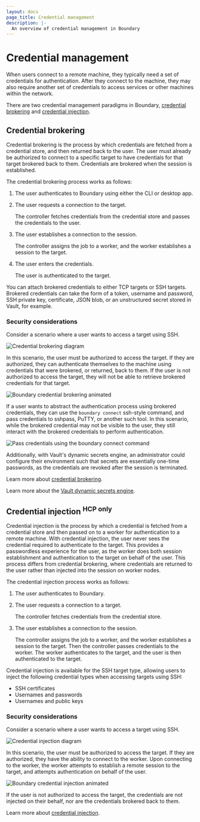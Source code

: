 ```yaml
---
layout: docs
page_title: Credential management
description: |-
  An overview of credential management in Boundary
---
```


# Credential management

When users connect to a remote machine, they typically need a set of credentials for authentication.
After they connect to the machine, they may also require another set of credentials to access services or other machines within the network.

There are two credential management paradigms in Boundary, [credential brokering](#credential-brokering) and [credential injection](#credential-injection-hcp-only).

## Credential brokering

Credential brokering is the process by which credentials are fetched from a credential store, and then returned back to the user.
The user must already be authorized to connect to a specific target to have credentials for that target brokered back to them.
Credentials are brokered when the session is established.

The credential brokering process works as follows:

1. The user authenticates to Boundary using either the CLI or desktop app.
1. The user requests a connection to the target.

   The controller fetches credentials from the credential store and passes the credentials to the user.
1. The user establishes a connection to the session.

    The controller assigns the job to a worker, and the worker establishes a session to the target.
1. The user enters the credentials.

    The user is authenticated to the target.

You can attach brokered credentials to either TCP targets or SSH targets.
Brokered credentials can take the form of a token, username and password, SSH private key, certificate, JSON blob, or an unstructured secret stored in Vault, for example.

### Security considerations

Consider a scenario where a user wants to access a target using SSH.

![Credential brokering diagram](/img/credential-brokering.png)

In this scenario, the user must be authorized to access the target.
If they are authorized, they can authenticate themselves to the machine using credentials that were brokered, or returned, back to them.
If the user is not authorized to access the target, they will not be able to retrieve brokered credentials for that target.

  <img
    type="image/gif"
    src="https://www.datocms-assets.com/2885/1681998722-boundary-credential-brokering-animated.gif"
    alt="Boundary credential brokering animated"
  />

If a user wants to abstract the authentication process using brokered credentials, they can use the `boundary connect` ssh-style command, and pass credentials to sshpass, PuTTY, or another such tool.
In this scenario, while the brokered credential may not be visible to the user, they still interact with the brokered credentials to perform authentication.

  <img
    type="image/gif"
    src="https://www.datocms-assets.com/2885/1681998732-boundary-terminal.gif"
    alt="Pass credentials using the boundary connect command"
  />

Additionally, with Vault's dynamic secrets engine, an administrator could configure their environment such that secrets are essentially one-time passwords, as the credentials are revoked after the session is terminated.

Learn more about [credential brokering](/boundary/tutorials/hcp-getting-started/hcp-getting-started-credentials).

Learn more about the [Vault dynamic secrets engine](/vault/docs/secrets).

## Credential injection <sup>HCP only</sup>

Credential injection is the process by which a credential is fetched from a credential store and then passed on to a worker for authentication to a remote machine.
With credential injection, the user never sees the credential required to authenticate to the target.
This provides a passwordless experience for the user, as the worker does both session establishment and authentication to the target on behalf of the user.
This process differs from credential brokering, where credentials are returned to the user rather than injected into the session on worker nodes.

The credential injection process works as follows:

1. The user authenticates to Boundary.
1. The user requests a connection to a target.

    The controller fetches credentials from the credential store.
1. The user establishes a connection to the session.

    The controller assigns the job to a worker, and the worker establishes a session to the target.
    Then the controller passes credentials to the worker.
    The worker authenticates to the target, and the user is then authenticated to the target.

Credential injection is available for the SSH target type, allowing users to inject the following credential types when accessing targets using SSH:

- SSH certificates
- Usernames and passwords
- Usernames and public keys

### Security considerations

Consider a scenario where a user wants to access a target using SSH.

![Credential injection diagram](/img/credential-injection.png)

In this scenario, the user must be authorized to access the target.
If they are authorized, they have the ability to connect to the worker.
Upon connecting to the worker, the worker attempts to establish a remote session to the target, and attempts authentication on behalf of the user.

  <img
    type="image/gif"
    src="https://www.datocms-assets.com/2885/1681998728-boundary-credential-injection-animated.gif"
    alt="Boundary credential injection animated"
  />

If the user is not authorized to access the target, the credentials are not injected on their behalf, nor are the credentials brokered back to them.

Learn more about [credential injection](/boundary/tutorials/hcp-administration/hcp-ssh-cred-injection).